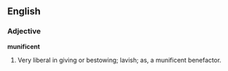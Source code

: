 ==English==

===Adjective===

'''munificent'''

#Very liberal in giving or bestowing; lavish; as, a munificent benefactor.